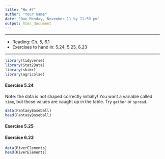 ```yaml
---
title: "Hw #7"
author: "Your name"
date: "Due Monday, November 11 by 11:59 pm"
output: html_document
---
```



***

* Reading: Ch. 5, 6.1
* Exercises to hand in: 5.24, 5.25, 6,23

***

```r
library(tidyverse)
library(Stat2Data)
library(skimr)
library(agricolae)
```

#### Exercise 5.24

Note: the data is not shaped correctly initially! You want a variable called `time`, but those values are caught up in the table. Try `gather` or `spread`. 

```r
data(FantasyBaseball)
head(FantasyBaseball)
```

#### Exercise 5.25

#### Exercise 6.23

```r
data(RiverElements)
head(RiverElements)
```